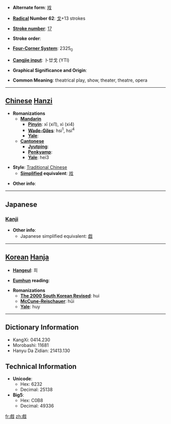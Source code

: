 * '''Alternate form''': [[戏]]

* '''[[Wiktionary:Chinese radical index| Radical]] Number 62''': [[Wiktionary:Chinese radical index 戈|戈]]+13 strokes

* '''[[Wiktionary:Chinese total strokes index|Stroke number]]''': [[Wiktionary:Chinese total strokes index 17|17]]

* '''Stroke order''': 

* '''[[Wiktionary:Chinese four corner index|Four-Corner System]]''': 2325<sub>0</sub>

* '''[[Wiktionary:Chinese Cangjie index|Cangjie input]]''': 卜廿戈 (YTI)

* '''Graphical Significance and Origin''': 

* '''Common Meaning''': theatrical play, show, theater, theatre, opera

----

== [[Chinese]] [[Hanzi]] ==

* '''Romanizations'''
** '''[[Mandarin]]'''
*** '''[[Pinyin]]''': xī (xi1), xì (xi4)
*** '''[[Wade-Giles]]''': hsi<sup>1</sup>, hsi<sup>4</sup>
*** '''[[Yale]]''': 
** '''[[Cantonese]]'''
*** '''[[Jyutping]]''':
*** '''[[Penkyamp]]''': 
*** '''[[Yale]]''': hei3

* '''Style''': [[Traditional Chinese]] 
** '''[[Simplified Chinese|Simplified]] equivalent''': [[戏]]

* '''Other info''': 

----

==Japanese==
===[[Kanji]]===
{{kanji|on readings=[[ぎ]] (gi), [[げ]] (ge), [[き]] (ki)
|kun readings=[[たわむれる]] (tawamureru)
}}

* '''Other info''':  
** Japanese simplified equivalent: [[戯]]

----

== [[Korean]] [[Hanja]] ==

* '''[[Hangeul]]''': 희

* '''[[Eumhun]] reading''': 

* '''Romanizations'''
** '''[[The 2000 South Korean Revised Romanization|The 2000 South Korean Revised]]''': hui
** '''[[McCune-Reischauer]]''': hŭi
** '''[[Yale]]''': huy

----

== Dictionary Information ==

* KangXi: 0414.230
* Morobashi: 11681
* Hanyu Da Zidian: 21413.130

== Technical Information ==

* '''Unicode''':
** Hex: 6232
** Decimal: 25138
* '''Big5''':
** Hex: C0B8
** Decimal: 49336

[[fr:戲]]
[[zh:戲]]